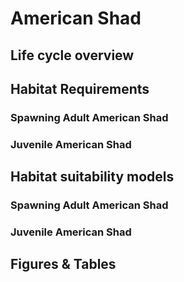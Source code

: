 # American Shad

## Life cycle overview

## Habitat Requirements 
### Spawning Adult American Shad
### Juvenile American Shad

## Habitat suitability models
### Spawning Adult American Shad
### Juvenile American Shad

## Figures & Tables
